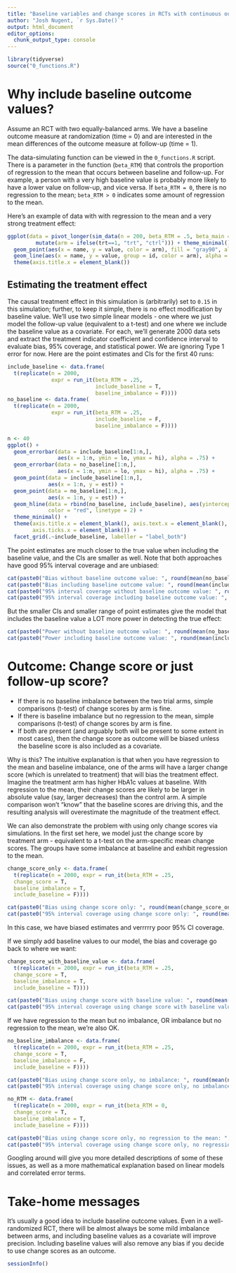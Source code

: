 ```yaml
---
title: "Baseline variables and change scores in RCTs with continuous outcomes"
author: "Josh Nugent, `r Sys.Date()`"
output: html_document
editor_options: 
  chunk_output_type: console
---
```


```r
library(tidyverse)
source("0_functions.R")
```

# Why include baseline outcome values?

Assume an RCT with two equally-balanced arms. We have a baseline outcome measure at randomization (time = 0) and are interested in the mean differences of the outcome measure at follow-up (time = 1).

The data-simulating function can be viewed in the `0_functions.R` script. There is a parameter in the function (`beta_RTM`) that controls the proportion of regression to the mean that occurs between baseline and follow-up. For example, a person with a very high baseline value is probably more likely to have a lower value on follow-up, and vice versa. If `beta_RTM = 0`, there is no regression to the mean; `beta_RTM > 0` indicates some amount of regression to the mean.

Here's an example of data with with regression to the mean and a very strong treatment effect:

```r
ggplot(data = pivot_longer(sim_data(n = 200, beta_RTM = .5, beta_main = 1.5, baseline_imbalance = F), cols = c("baseline", "follow_up")) %>% 
         mutate(arm = ifelse(trt==1, "trt", "ctrl"))) + theme_minimal()+
  geom_point(aes(x = name, y = value, color = arm), fill = "gray90", alpha = .3) +
  geom_line(aes(x = name, y = value, group = id, color = arm), alpha = .3) +
  theme(axis.title.x = element_blank())
```

## Estimating the treatment effect

The causal treatment effect in this simulation is (arbitrarily) set to `0.15` in this simulation; further, to keep it simple, there is no effect modification by baseline value. We'll use two simple linear models - one where we just model the follow-up value (equivalent to a t-test) and one where we include the baseline value as a covariate. For each, we'll generate 2000 data sets and extract the treatment indicator coefficient and confidence interval to evaluate bias, 95% coverage, and statistical power. We are ignoring Type 1 error for now. Here are the point estimates and CIs for the first 40 runs:

```r
include_baseline <- data.frame(
  t(replicate(n = 2000,
              expr = run_it(beta_RTM = .25,
                            include_baseline = T,
                            baseline_imbalance = F))))
no_baseline <- data.frame(
  t(replicate(n = 2000,
              expr = run_it(beta_RTM = .25,
                            include_baseline = F,
                            baseline_imbalance = F))))
```


```r
n <- 40
ggplot() +
  geom_errorbar(data = include_baseline[1:n,],
                aes(x = 1:n, ymin = lo, ymax = hi), alpha = .75) +
  geom_errorbar(data = no_baseline[1:n,],
                aes(x = 1:n, ymin = lo, ymax = hi), alpha = .75) +
  geom_point(data = include_baseline[1:n,],
             aes(x = 1:n, y = est)) +
  geom_point(data = no_baseline[1:n,],
             aes(x = 1:n, y = est)) +
  geom_hline(data = rbind(no_baseline, include_baseline), aes(yintercept = .15),
             color = "red", linetype = 2) +
  theme_minimal() +
  theme(axis.title.x = element_blank(), axis.text.x = element_blank(),
        axis.ticks.x = element_blank()) +
  facet_grid(.~include_baseline, labeller = "label_both")
```

The point estimates are much closer to the true value when including the baseline value, and the CIs are smaller as well. Note that both approaches have good 95% interval coverage and are unbiased:

```r
cat(paste0("Bias without baseline outcome value: ", round(mean(no_baseline$bias), digits = 3)))
cat(paste0("Bias including baseline outcome value: ", round(mean(include_baseline$bias), digits = 3)))
cat(paste0("95% interval coverage without baseline outcome value: ", round(mean(no_baseline$cover)*100, digits = 1),"%"))
cat(paste0("95% interval coverage including baseline outcome value: ", round(mean(include_baseline$cover)*100, digits = 1),"%"))
```

But the smaller CIs and smaller range of point estimates give the model that includes the baseline value a LOT more power in detecting the true effect:

```r
cat(paste0("Power without baseline outcome value: ", round(mean(no_baseline$pwr)*100, digits = 1),"%"))
cat(paste0("Power including baseline outcome value: ", round(mean(include_baseline$pw)*100, digits = 1),"%"))
```


# Outcome: Change score or just follow-up score?

+ If there is no baseline imbalance between the two trial arms, simple comparisons (t-test) of change scores by arm is fine.
+ If there is baseline imbalance but no regression to the mean, simple comparisons (t-test) of change scores by arm is fine.
+ If both are present (and arguably both will be present to some extent in most cases), then the change score as outcome will be biased unless the baseline score is also included as a covariate.


Why is this? The intuitive explanation is that when you have regression to the mean and baseline imbalance, one of the arms will have a larger change score (which is unrelated to treatment) that will bias the treatment effect. Imagine the treatment arm has higher HbA1c values at baseline. With regression to the mean, their change scores are likely to be larger in absolute value (say, larger decreases) than the control arm. A simple comparison won't "know" that the baseline scores are driving this, and the resulting analysis will overestimate the magnitude of the treatment effect.

We can also demonstrate the problem with using only change scores via simulations. In the first set here, we model just the change score by treatment arm - equivalent to a t-test on the arm-specific mean change scores. The groups have some imbalance at baseline and exhibit regression to the mean.

```r
change_score_only <- data.frame(
  t(replicate(n = 2000, expr = run_it(beta_RTM = .25,
  change_score = T,
  baseline_imbalance = T,
  include_baseline = F))))
```

```r
cat(paste0("Bias using change score only: ", round(mean(change_score_only$bias), digits = 3)))
cat(paste0("95% interval coverage using change score only: ", round(mean(change_score_only$cover)*100, digits = 1),"%"))
```

In this case, we have biased estimates and verrrrry poor 95% CI coverage.

If we simply add baseline values to our model, the bias and coverage go back to where we want:

```r
change_score_with_baseline_value <- data.frame(
  t(replicate(n = 2000, expr = run_it(beta_RTM = .25,
  change_score = T,
  baseline_imbalance = T,
  include_baseline = T))))
```

```r
cat(paste0("Bias using change score with baseline value: ", round(mean(change_score_with_baseline_value$bias), digits = 3)))
cat(paste0("95% interval coverage using change score with baseline value: ", round(mean(change_score_with_baseline_value$cover)*100, digits = 1),"%"))
```

If we have regression to the mean but no imbalance, OR imbalance but no regression to the mean, we're also OK.

```r
no_baseline_imbalance <- data.frame(
  t(replicate(n = 2000, expr = run_it(beta_RTM = .25,
  change_score = T,
  baseline_imbalance = F,
  include_baseline = F))))
```

```r
cat(paste0("Bias using change score only, no imbalance: ", round(mean(no_baseline_imbalance$bias), digits = 3)))
cat(paste0("95% interval coverage using change score only, no imbalance: ", round(mean(no_baseline_imbalance$cover)*100, digits = 1),"%"))

```

```r
no_RTM <- data.frame(
  t(replicate(n = 2000, expr = run_it(beta_RTM = 0,
  change_score = T,
  baseline_imbalance = T,
  include_baseline = F))))
```

```r
cat(paste0("Bias using change score only, no regression to the mean: ", round(mean(no_RTM$bias), digits = 3)))
cat(paste0("95% interval coverage using change score only, no regression to the mean: ", round(mean(no_RTM$cover)*100, digits = 1),"%"))
```

Googling around will give you more detailed descriptions of some of these issues, as well as a more mathematical explanation based on linear models and correlated error terms.

# Take-home messages

It's usually a good idea to include baseline outcome values. Even in a well-randomized RCT, there will be almost always be some mild imbalance between arms, and including baseline values as a covariate will improve precision. Including baseline values will also remove any bias if you decide to use change scores as an outcome.


```r
sessionInfo()
```





























